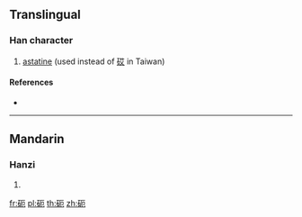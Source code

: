 {{character info/new}}
==Translingual==

===Han character===
{{Han char|rn=112|rad=石|as=04|sn=9|four=|canj=MRMSU}}

# [[astatine]] (used instead of [[砹]] in Taiwan)

====References====
* {{Han ref|kx=0828.080|dkj=24054|hdz=42420.130|uh=7808|ud=30728}}

----

==Mandarin==

===Hanzi===
{{cmn-hanzi|pin=[[nuǒ]] ([[nuo3]])|wg=no<sup>3</sup>}}

# {{defn|lang=cmn|sort=石04}}

[[fr:砈]]
[[pl:砈]]
[[th:砈]]
[[zh:砈]]